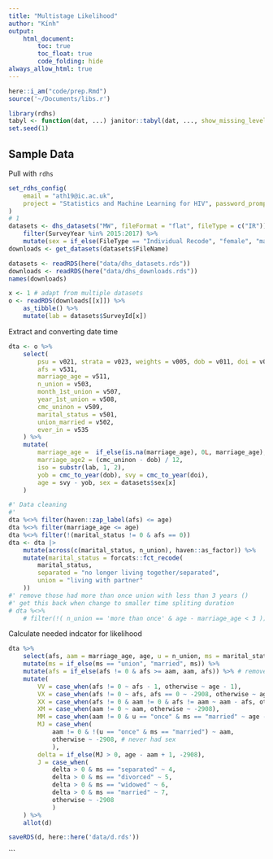 ```yaml
---
title: "Multistage Likelihood"
author: "Kính"
output:
    html_document:
        toc: true
        toc_float: true
        code_folding: hide
always_allow_html: true
---
```


```r
here::i_am("code/prep.Rmd")
source('~/Documents/libs.r')

library(rdhs)
tabyl <- function(dat, ...) janitor::tabyl(dat, ..., show_missing_level = FALSE)
set.seed(1)
```

## Sample Data

Pull with `rdhs`

```r
set_rdhs_config(
    email = "ath19@ic.ac.uk",
    project = "Statistics and Machine Learning for HIV", password_prompt = T
)
# 1
datasets <- dhs_datasets("MW", fileFormat = "flat", fileType = c("IR")) %>%
    filter(SurveyYear %in% 2015:2017) %>%
    mutate(sex = if_else(FileType == "Individual Recode", "female", "male"))
downloads <- get_datasets(datasets$FileName)
```

```r
datasets <- readRDS(here("data/dhs_datasets.rds"))
downloads <- readRDS(here("data/dhs_downloads.rds"))
names(downloads)

x <- 1 # adapt from multiple datasets
o <- readRDS(downloads[[x]]) %>%
    as_tibble() %>%
    mutate(lab = datasets$SurveyId[x])
```

Extract and converting date time 

```r
dta <- o %>%
    select(
        psu = v021, strata = v023, weights = v005, dob = v011, doi = v008, lab,
        afs = v531, 
        marriage_age = v511,
        n_union = v503,
        month_1st_union = v507,
        year_1st_union = v508,
        cmc_uninon = v509,
        marital_status = v501,
        union_married = v502,
        ever_in = v535
    ) %>%
    mutate(
        marriage_age =  if_else(is.na(marriage_age), 0L, marriage_age),
        marriage_age2 = (cmc_uninon - dob) / 12,
        iso = substr(lab, 1, 2),
        yob = cmc_to_year(dob), svy = cmc_to_year(doi),
        age = svy - yob, sex = datasets$sex[x]
    )

#' Data cleaning
#'
dta %<>% filter(haven::zap_label(afs) <= age)
dta %<>% filter(marriage_age <= age)
dta %<>% filter(!(marital_status != 0 & afs == 0))
dta <- dta |>
    mutate(across(c(marital_status, n_union), haven::as_factor)) %>%
    mutate(marital_status = forcats::fct_recode(
        marital_status,
        separated = "no longer living together/separated",
        union = "living with partner"
    ))
#' remove those had more than once union with less than 3 years ()
#' get this back when change to smaller time spliting duration
# dta %<>%
    # filter(!( n_union == 'more than once' & age - marriage_age < 3 ))
```

Calculate needed indcator for likelihood

```r
dta %>%
    select(afs, aam = marriage_age, age, u = n_union, ms = marital_status) %>% 
    mutate(ms = if_else(ms == "union", "married", ms)) %>% 
    mutate(afs = if_else(afs != 0 & afs >= aam, aam, afs)) %>% # remove VX if VM
    mutate(
        VV = case_when(afs != 0 ~ afs - 1, otherwise ~ age - 1),
        VX = case_when(afs != 0 ~ afs, afs == 0 ~ -2908, otherwise ~ age),
        XX = case_when(afs != 0 & aam != 0 & afs != aam ~ aam - afs, otherwise ~ -2908),
        XM = case_when(aam != 0 ~ aam, otherwise ~ -2908),
        MM = case_when(aam != 0 & u == "once" & ms == "married" ~ age - aam, otherwise ~ -2908),
        MJ = case_when(
            aam != 0 & !(u == "once" & ms == "married") ~ aam,
            otherwise ~ -2908, # never had sex
            ),
        delta = if_else(MJ > 0, age - aam + 1, -2908), 
        J = case_when(
            delta > 0 & ms == "separated" ~ 4,
            delta > 0 & ms == "divorced" ~ 5,
            delta > 0 & ms == "widowed" ~ 6,
            delta > 0 & ms == "married" ~ 7,
            otherwise ~ -2908
            )
    ) %>% 
    allot(d)

saveRDS(d, here::here('data/d.rds'))
```

```
